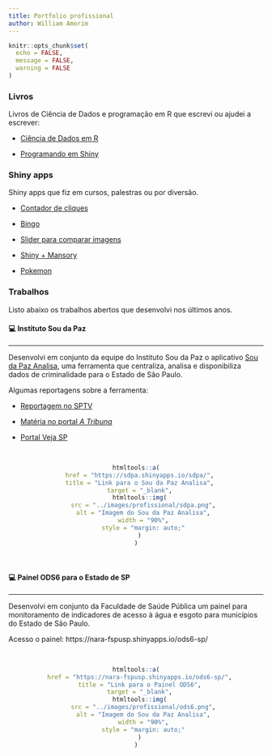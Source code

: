 ```yaml
---
title: Portfolio profissional
author: William Amorim
---
```


```r
knitr::opts_chunk$set(
  echo = FALSE,
  message = FALSE,
  warning = FALSE
)
```

### Livros

Livros de Ciência de Dados e programação em R que escrevi ou ajudei a escrever:

- [Ciência de Dados em R](https://livro.curso-r.com/)

- [Programando em Shiny](https://programando-em-shiny.curso-r.com/)


### Shiny apps

Shiny apps que fiz em cursos, palestras ou por diversão.

- [Contador de cliques](https://wamorim.shinyapps.io/contador-cliques/)

- [Bingo](https://wamorim.shinyapps.io/bingo/)

- [Slider para comparar imagens](https://wamorim.shinyapps.io/imagem-com-slider/)

- [Shiny + Mansory](https://wamorim.shinyapps.io/mansory/)

- [Pokemon](https://wamorim.shinyapps.io/pokemon/)


### Trabalhos

Listo abaixo os trabalhos abertos que desenvolvi nos últimos anos.

#### &#128187; Instituto Sou da Paz
<hr>

Desenvolvi em conjunto da equipe do Instituto Sou da Paz o aplicativo [Sou da Paz Analisa](https://sdpa.shinyapps.io/sdpa/), uma ferramenta que centraliza, analisa e disponibiliza dados de criminalidade para o Estado de São Paulo.

Algumas reportagens sobre a ferramenta:

- [Reportagem no SPTV](https://g1.globo.com/sp/sao-paulo/noticia/2021/01/26/dez-delegacias-com-mais-registros-de-roubos-durante-a-pandemia-ficam-nas-zonas-sul-e-leste-de-sp.ghtml)

- [Matéria no portal *A Tribuna*](https://www.atribuna.com.br/cidades/plataforma-fornece-localiza%C3%A7%C3%A3o-de-%C3%ADndices-criminais-da-baixada-santista-1.139379)

- [Portal Veja SP](https://vejasp.abril.com.br/cidades/instituto-sou-da-paz-mapas-violencia-sp/)

<br>
<center>
```r
htmltools::a(
  href = "https://sdpa.shinyapps.io/sdpa/",
  title = "Link para o Sou da Paz Analisa",
  target = "_blank",
  htmltools::img(
    src = "../images/profissional/sdpa.png",
    alt = "Imagem do Sou da Paz Analisa",
    width = "90%",
    style = "margin: auto;"
  )
)
```
</center>
<br>

#### &#128187; Painel ODS6 para o Estado de SP
<hr>

Desenvolvi em conjunto da Faculdade de Saúde Pública um painel para monitoramento de indicadores de acesso à água e esgoto para municípios do Estado de São Paulo.

Acesso o painel: https://nara-fspusp.shinyapps.io/ods6-sp/

<br>
<center>
```r
htmltools::a(
  href = "https://nara-fspusp.shinyapps.io/ods6-sp/",
  title = "Link para o Painel ODS6",
  target = "_blank",
  htmltools::img(
    src = "../images/profissional/ods6.png",
    alt = "Imagem do Sou da Paz Analisa",
    width = "90%",
    style = "margin: auto;"
  )
)
```
</center>
<br>
